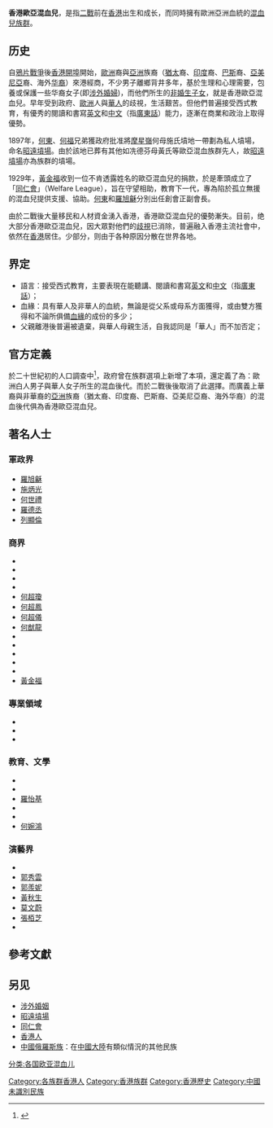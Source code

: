 {{original research|time=2019-03-14T10:27:04+00:00}}
'''香港歐亞混血兒'''，是指[[二戰|二戰]]前在[[香港|香港]]出生和成长，而同時擁有歐洲亞洲血統的[[混血兒|混血兒]][[族群|族群]]。

==历史==
自[[鴉片戰爭|鴉片戰爭]]後[[香港開埠|香港開埠]]開始，[[歐洲|歐洲]]裔與[[亞洲|亞洲]]族裔（[[猶太|猶太]]裔、[[印度|印度]]裔、[[巴斯人|巴斯]]裔、[[亞美尼亞|亞美尼亞]]裔、海外[[华裔|华裔]]）來港經商，不少男子離鄉背井多年，基於生理和心理需要，包養或保護一些华裔女子(即[[涉外婚婦|涉外婚婦]])，而他們所生的[[非婚生子女|非婚生子女]]，就是香港歐亞混血兒。早年受到政府、[[歐洲|歐洲]]人與[[華人|華人]]的歧視，生活艱苦。但他們普遍接受西式教育，有優秀的閱讀和書寫[[英文|英文]]和[[中文|中文]]（指[[廣東話|廣東話]]）能力，逐漸在商業和政治上取得優勢。

1897年，[[何東|何東]]、[[何福_(香港)|何福]]兄弟獲政府批准將[[摩星嶺|摩星嶺]]何母施氏墳地一帶劃為私人墳場，命名[[昭遠墳場|昭遠墳場]]。由於該地已葬有其他如冼德芬母黃氏等歐亞混血族群先人，故[[昭遠墳場|昭遠墳場]]亦為族群的墳場。

1929年，[[黃金福|黃金福]]收到一位不肯透露姓名的歐亞混血兒的捐款，於是牽頭成立了「[[同仁會|同仁會]]」（Welfare League），旨在守望相助，教育下一代，專為陷於孤立無援的混血兒提供支援、協助。[[何東|何東]]和[[羅旭龢|羅旭龢]]分別出任創會正副會長。

由於二戰後大量移民和人材資金湧入香港，香港歐亞混血兒的優勢漸失。目前，绝大部分香港歐亞混血兒，因大眾對他們的[[歧視|歧視]]已消除，普遍融入香港主流社會中，依然在[[香港|香港]]居住。少部分，则由于各种原因分散在世界各地。

==界定==
*語言：接受西式教育，主要表現在能聽講、閱讀和書寫[[英文|英文]]和[[中文|中文]]（指[[廣東話|廣東話]]）；
*血緣：具有華人及非華人的血統，無論是從父系或母系方面獲得，或由雙方獲得和不論所俱備[[血緣|血緣]]的成份的多少；
*父親離港後普遍被遺棄，與華人母親生活，自我認同是「華人」而不加否定；

==官方定義==
於二十世紀初的人口調查中<ref name=euroa>{{cite book|author=[[丁新豹|丁新豹]]|title=《非我族裔：戰前香港的外籍族群》|location=香港|publisher=三聯書店(香港)有限公司|date=2014年1月}}</ref>，政府曾在族群選項上新增了本項，還定義了為：歐洲白人男子與華人女子所生的混血後代。而於二戰後後取消了此選擇。而廣義上華裔與非華裔的[[亞洲|亞洲]]族裔（猶太裔、印度裔、巴斯裔、亞美尼亞裔、海外华裔）的混血後代俱為香港歐亞混血兒。

==著名人士==

=== 軍政界 ===
* [[羅旭龢|羅旭龢]]
* [[施炳光|施炳光]]
* [[何世禮|何世禮]]
* [[羅德丞|羅德丞]]
* [[列顯倫|列顯倫]]

=== 商界 ===
*  {{colortext|[[何東|何東]]|border=black}}
*  {{colortext|[[何福|何福]]|border=black}}
*  {{colortext|[[何鴻章|何鴻章]]|border=black}}
*  {{colortext|[[何鴻燊|何鴻燊]]|border=black}}
* [[何超瓊|何超瓊]]
* [[何超鳳|何超鳳]]
* [[何超儀|何超儀]]
* [[何猷龍|何猷龍]]
* {{colortext|[[羅長肇|羅長肇]]|border=black}}
* {{colortext|[[施燦光|施燦光]]|border=black}}
* {{colortext|[[張德輝|張德輝]]|border=black}}
* {{colortext|[[陳啟明_(香港)|陳啟明]]|border=black}}
* {{colortext|[[洪錦城|洪錦城]]|border=black}}
* [[黃金福|黃金福]]

=== 專業領域 ===
* {{colortext|[[冼德芬|冼德芬]]|border=black}}
* {{colortext|[[洪千|洪千]]|border=black}}
* {{colortext|[[羅文錦|羅文錦]]|border=black}}

=== 教育、文學 ===
* {{colortext|[[施玉麒|施玉麒]]|border=black}}
* {{link-en|西門士夫人|Joyce Symons}}
* [[羅怡基|羅怡基]]
* {{colortext|[[郭慎墀|郭慎墀]]|border=black}}
* {{colortext|[[謝琮賢|謝琮賢]]|border=black}}
* [[何婉鴻|何婉鴻]]

=== 演藝界 ===
* {{colortext|[[李小龍|李小龍]]|border=black}}
* [[郭秀雲|郭秀雲]]
* [[郭羨妮|郭羨妮]]
* [[黃秋生|黃秋生]]
* [[莫文蔚|莫文蔚]]
* [[張栢芝|張栢芝]]
*{{colortext|[[關朝聰|關朝聰]]|border=black}}

==參考文獻==
{{reflist}}

==另见==
* [[涉外婚姻|涉外婚姻]]
* [[昭遠墳場|昭遠墳場]]
* [[同仁會|同仁會]]
* [[香港人|香港人]]
* [[中國俄羅斯族|中國俄羅斯族]]：在[[中國大陸|中國大陸]]有類似情況的其他民族
{{Hong Kongers}}
{{欧亚人}}

[[分类:各国欧亚混血儿|分类:各国欧亚混血儿]]
[[Category:各族群香港人|Category:各族群香港人]]
[[Category:香港族群|Category:香港族群]]
[[Category:香港歷史|Category:香港歷史]]
[[Category:中國未識別民族|Category:中國未識別民族]]